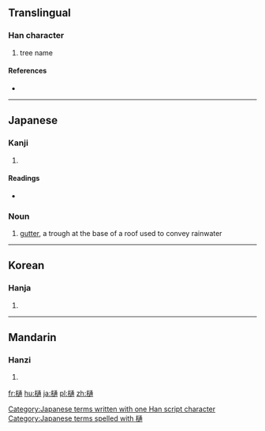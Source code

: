 ==Translingual==

===Han character===
{{Han char|rn=75|rad=木|as=11|sn=15|four=|canj=DYNB}}

# tree name

====References====
* {{Han ref|kx=0549.160|dkj=15415|dj=0937.140|hdz=21271.110|uh=6A0B|ud=27147}}

----

==Japanese==

===Kanji===
{{ja-kanji|grade=|rs=木11}}

# {{defn|lang=ja|sort=木11}}

====Readings====
* {{ja-readings|on=[[とう]] (tō)|kun=[[ひ]] (hi)}}

===Noun===
{{ja-noun|k|hira=とい|rom=toi}} 

# {{context|architecture|lang=ja|sort=とい}} [[gutter]], a trough at the base of a roof used to convey rainwater

[[Category:Japanese terms written with one Han script character]]
[[Category:Japanese terms spelled with 樋]]
----

==Korean==

===Hanja===
{{ko-hanja|hangeul=통|eumhun=|rv=tong|mr=t'ong|y=thong}}

# {{defn|lang=ko|sort=木11}}

----

==Mandarin==

===Hanzi===
{{cmn-hanzi|pin=[[léi]] ([[lei2]]), [[tōng]] ([[tong1]])|wg=lei<sup>2</sup>, t'ung<sup>1</sup>}}

# {{defn|lang=cmn|sort=木11}}

[[fr:樋]]
[[hu:樋]]
[[ja:樋]]
[[pl:樋]]
[[zh:樋]]